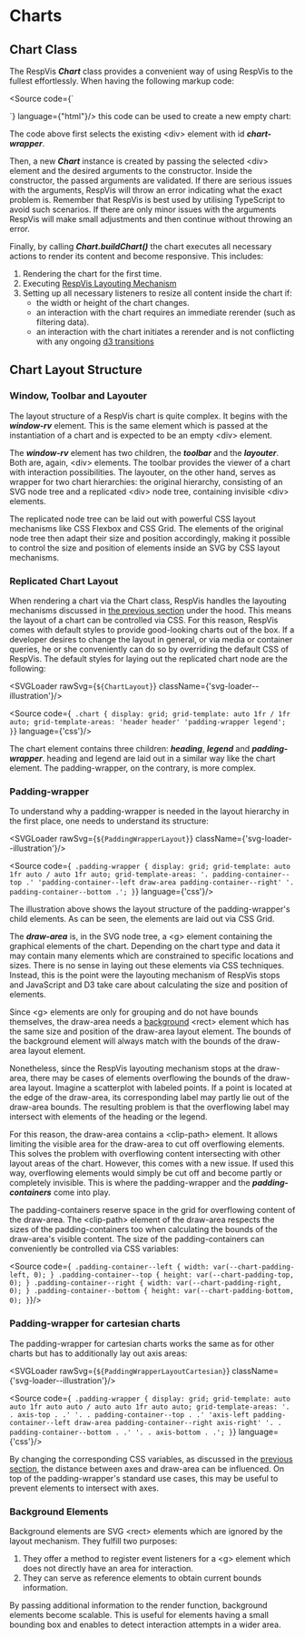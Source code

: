 
<Meta title='Using RespVis/Charts/Charts'/>

# Charts

## Chart Class

The RespVis *__Chart__* class provides a convenient way of using RespVis to the fullest
effortlessly. When having the following markup code:

<Source code={`
<body>
  <div id="chart-wrapper"></div>
</body>
`} language={"html"}/>
this code can be used to create a new empty chart:
<Source code={`
const chartWrapper = document.querySelector('#chart-wrapper')
const chart = new Chart(chartWrapper, args)
chart.buildChart()
`} language={"typescript"}/>

The code above first selects the existing \<div\> element with id **_chart-wrapper_**.

Then, a new **_Chart_** instance is created by passing the selected \<div\> element and
the desired arguments to the constructor. Inside the constructor, the passed arguments
are validated. If there are serious issues with the arguments, RespVis will throw an error
indicating what the exact problem is. Remember that RespVis is best used by utilising
TypeScript to avoid such scenarios. If there are only minor issues with the arguments
RespVis will make small adjustments and then continue without throwing an error.

Finally, by calling **_Chart.buildChart()_** the chart executes all necessary actions to
render its content and become responsive. This includes:
1. Rendering the chart for the first time.
2. Executing [RespVis Layouting Mechanism](?path=/docs/using-respvis-layouting-mechanism--docs)
3. Setting up all necessary listeners to resize all content inside the chart if:
    - the width or height of the chart changes.
    - an interaction with the chart requires an immediate rerender (such as filtering data).
    - an interaction with the chart initiates a rerender and is not conflicting with any
      ongoing [d3 transitions](?path=/docs/using-respvis-css-caveats--docs#handling-transitions)

## Chart Layout Structure


### <a name="window-toolbar-layouter"></a> Window, Toolbar and Layouter

The layout structure of a RespVis chart is quite complex. It begins with
the **_window-rv_** element. This is the same element which is passed at
the instantiation of a chart and is expected to be an empty \<div\> element.

The **_window-rv_** element has two children, the **_toolbar_** and the
**_layouter_**. Both are, again, \<div\> elements. The toolbar provides the
viewer of a chart with interaction possibilities. The layouter, on the
other hand, serves as wrapper for two chart hierarchies: the original
hierarchy, consisting of an SVG node tree and a replicated \<div\> node tree,
containing invisible \<div\> elements.

The replicated node tree can be laid out with powerful CSS layout mechanisms
like CSS Flexbox and CSS Grid. The elements of the original node tree then
adapt their size and position accordingly, making it possible to control the
size and position of elements inside an SVG by CSS layout mechanisms.


### Replicated Chart Layout

When rendering a chart via the Chart class, RespVis handles the layouting mechanisms
discussed in [the previous section](#window-toolbar-layouter) under the hood. This
means the layout of a chart can be controlled via CSS. For this reason, RespVis comes
with default styles to provide good-looking charts out of the box. If a developer desires
to change the layout in general, or via media or container queries, he or she
conveniently can do so by overriding the default CSS of RespVis. The default styles
for laying out the replicated chart node are the following:

<SVGLoader rawSvg={`${ChartLayout}`} className={'svg-loader--illustration'}/>

<Source code={`
.chart {
  display: grid;
  grid-template: auto 1fr / 1fr auto;
  grid-template-areas:
      'header header'
      'padding-wrapper legend';
}`} language={'css'}/>

The chart element contains three children: **_heading_**, **_legend_** and
**_padding-wrapper_**. heading and legend are laid out in a similar way like the chart
element. The padding-wrapper, on the contrary, is more complex.


### <a name="padding-wrapper"></a> Padding-wrapper

To understand why a padding-wrapper is needed in the layout hierarchy in
the first place, one needs to understand its structure:

<SVGLoader rawSvg={`${PaddingWrapperLayout}`} className={'svg-loader--illustration'}/>

<Source code={`
  .padding-wrapper {
    display: grid;
    grid-template: auto 1fr auto / auto 1fr auto;
    grid-template-areas:
    '. padding-container--top .'
    'padding-container--left draw-area padding-container--right'
    '. padding-container--bottom .';
  }`} language={'css'}/>

The illustration above shows the layout structure of the padding-wrapper's
child elements. As can be seen, the elements are laid out via CSS Grid.

The **_draw-area_** is, in the SVG node tree, a \<g\> element containing
the graphical elements of the chart. Depending on the chart type and data it
may contain many elements which are constrained to specific locations and
sizes. There is no sense in laying out these elements via CSS techniques.
Instead, this is the point were the layouting mechanism of RespVis stops and
JavaScript and D3 take care about calculating the size and position of elements.

Since \<g\> elements are only for grouping and do not have bounds themselves,
the draw-area needs a [background](#background-elements) \<rect\> element which
has the same size and position of the draw-area layout element. The bounds of
the background element will always match with the bounds of the draw-area layout
element.

Nonetheless, since the RespVis layouting mechanism stops at the draw-area, there
may be cases of elements overflowing the bounds of the draw-area layout. Imagine
a scatterplot with labeled points. If a point is located at the edge of the
draw-area, its corresponding label may partly lie out of the draw-area bounds.
The resulting problem is that the overflowing label may intersect with elements
of the heading or the legend.

For this reason, the draw-area contains a \<clip-path\> element. It allows limiting
the visible area for the draw-area to cut off overflowing elements. This solves the
problem with overflowing content intersecting with other layout areas of the chart.
However, this comes with a new issue. If used this way, overflowing elements would
simply be cut off and become partly or completely invisible. This is where the
padding-wrapper and the **_padding-containers_** come into play.

The padding-containers reserve space in the grid for overflowing content of the
draw-area. The \<clip-path\> element of the draw-area respects the sizes of the
padding-containers too when calculating the bounds of the draw-area's visible
content. The size of the padding-containers can conveniently be controlled via
CSS variables:

<Source code={`
  .padding-container--left {
    width: var(--chart-padding-left, 0);
  }
  .padding-container--top {
    height: var(--chart-padding-top, 0);
  }
  .padding-container--right {
    width: var(--chart-padding-right, 0);
  }
  .padding-container--bottom {
    height: var(--chart-padding-bottom, 0);
  }`}/>


### Padding-wrapper for cartesian charts

The padding-wrapper for cartesian charts works the same as for other charts
but has to additionally lay out axis areas:

<SVGLoader rawSvg={`${PaddingWrapperLayoutCartesian}`} className={'svg-loader--illustration'}/>

<Source code={`
  .padding-wrapper {
    display: grid;
    grid-template: auto auto 1fr auto auto / auto auto 1fr auto auto;
    grid-template-areas:
    '. . axis-top . .'
    '. . padding-container--top . .'
    'axis-left padding-container--left draw-area padding-container--right axis-right'
    '. . padding-container--bottom . .'
    '. . axis-bottom . .';
  }`} language={'css'}/>

By changing the corresponding CSS variables, as discussed in the
[previous section](#padding-wrapper), the distance between axes and draw-area
can be influenced. On top of the padding-wrapper's standard use cases,
this may be useful to prevent elements to intersect with axes.


### <a name="background-elements"></a> Background Elements

Background elements are SVG \<rect\> elements which are ignored by the layout
mechanism. They fulfill two purposes:
1. They offer a method to register event listeners for a \<g\> element which does not
   directly have an area for interaction.
2. They can serve as reference elements to obtain current bounds information.

By passing additional information to the render function, background elements
become scalable. This is useful for elements having a small bounding box and
enables to detect interaction attempts in a wider area.
